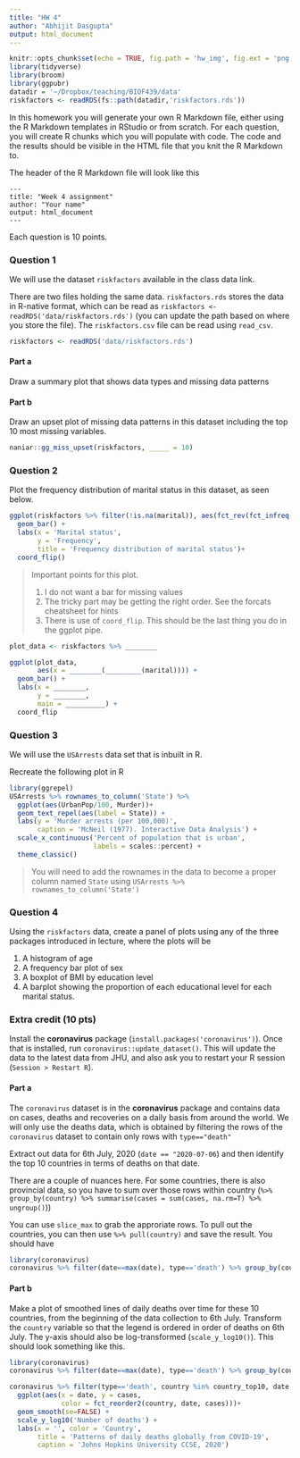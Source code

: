 ```yaml
---
title: "HW 4"
author: "Abhijit Dasgupta"
output: html_document
---
```


```r
knitr::opts_chunk$set(echo = TRUE, fig.path = 'hw_img', fig.ext = 'png')
library(tidyverse)
library(broom)
library(ggpubr)
datadir = '~/Dropbox/teaching/BIOF439/data'
riskfactors <- readRDS(fs::path(datadir,'riskfactors.rds'))
```


In this homework you will generate your own R Markdown file, either using the R Markdown templates in RStudio or from scratch. For each question, you will create R chunks which you will populate with code. The code and the results should be visible in the HTML file that you knit the R Markdown to. 

The header of the R Markdown file will look like this

```
---
title: "Week 4 assignment"
author: "Your name"
output: html_document
---
```

Each question is 10 points.

### Question 1

We will use the dataset `riskfactors` available in the class data link. 

There are two files holding the same data. 
`riskfactors.rds` stores the data in R-native format, which can be read as `riskfactors <- readRDS('data/riskfactors.rds')` (you can update the path based on where you store the file). The `riskfactors.csv` file can be read using `read_csv`. 

```r
riskfactors <- readRDS('data/riskfactors.rds')
```

#### Part a

Draw a summary plot that shows data types and missing data patterns

#### Part b

Draw an upset plot of missing data patterns in this dataset including the top 10 most missing variables.

```r
naniar::gg_miss_upset(riskfactors, _____ = 10)
```


### Question 2

Plot the frequency distribution of marital status in this dataset, as seen below.

```r
ggplot(riskfactors %>% filter(!is.na(marital)), aes(fct_rev(fct_infreq(marital))))+
  geom_bar() + 
  labs(x = 'Marital status', 
       y = 'Frequency',
       title = 'Frequency distribution of marital status')+
  coord_flip()
```

> Important points for this plot. 
> 
> 1. I do not want a bar for missing values
> 1. The tricky part may be getting the right order. See the forcats cheatsheet for hints
> 1. There is use of `coord_flip`. This should be the last thing you do in the ggplot pipe. 

```r
plot_data <- riskfactors %>% ________

ggplot(plot_data, 
       aes(x = ________(_________(marital)))) + 
  geom_bar() + 
  labs(x = ________, 
       y = ________,
       main = __________) + 
  coord_flip
```


### Question 3

We will use the `USArrests` data set that is inbuilt in R. 

Recreate the following plot in R

```r
library(ggrepel)
USArrests %>% rownames_to_column('State') %>% 
  ggplot(aes(UrbanPop/100, Murder))+
  geom_text_repel(aes(label = State)) + 
  labs(y = 'Murder arrests (per 100,000)', 
       caption = 'McNeil (1977). Interactive Data Analysis') + 
  scale_x_continuous('Percent of population that is urban',
                     labels = scales::percent) +
  theme_classic()
```

> You will need to add the rownames in the data to become a proper column named `State`  using `USArrests %>% rownames_to_column('State')`


### Question 4

Using the `riskfactors` data, create a panel of plots using any of the three packages introduced in lecture, where the plots will be

1. A histogram of age
1. A frequency bar plot of sex
1. A boxplot of BMI by education level
1. A barplot showing the proportion of each educational level for each marital status.


### Extra credit (10 pts)

Install the **coronavirus** package (`install.packages('coronavirus')`). Once that is installed, run `coronavirus::update_dataset()`. This will update the data to the latest data from JHU, and also ask you to restart
your R session (`Session > Restart R`). 

#### Part a

The `coronavirus` dataset is in the **coronavirus** package and contains data on cases, deaths and recoveries on a daily basis from around the world. We will only use the deaths data, which is obtained by filtering the rows
of the `coronavirus` dataset to contain only rows with `type=="death"`

Extract out data for 6th July, 2020 (`date == "2020-07-06`) and then identify the top 10 countries in terms of
deaths on that date. 

There are a couple of nuances here. For some countries, there is also provincial data, so you have to sum over those rows within country (`%>% group_by(country) %>% summarise(cases = sum(cases, na.rm=T) %>% ungroup()`))

You can use `slice_max` to grab the approriate rows. To pull out the countries, you can then use `%>% pull(country)` and save the result. You should have

```r
library(coronavirus)
coronavirus %>% filter(date==max(date), type=='death') %>% group_by(country) %>% summarise(cases = sum(cases, na.rm=T)) %>% ungroup() %>% slice_max(cases, n=10) %>% pull(country)
```

#### Part b

Make a plot of smoothed lines of daily deaths over time for these 10 countries, from the beginning of the data collection to 6th July. Transform the `country` variable so that the legend is ordered in order of deaths on 6th July. The y-axis should also be log-transformed (`scale_y_log10()`). This should look something like this.

```r
library(coronavirus)
coronavirus %>% filter(date==max(date), type=='death') %>% group_by(country) %>% summarise(cases = sum(cases, na.rm=T)) %>% ungroup() %>% slice_max(cases, n=10) %>% pull(country) -> country_top10

coronavirus %>% filter(type=='death', country %in% country_top10, date <= '2020-07-06') %>% 
  ggplot(aes(x = date, y = cases, 
             color = fct_reorder2(country, date, cases)))+
  geom_smooth(se=FALSE) + 
  scale_y_log10('Number of deaths') +
  labs(x = '', color = 'Country',
       title = 'Patterns of daily deaths globally from COVID-19',
       caption = 'Johns Hopkins University CCSE, 2020')
```

